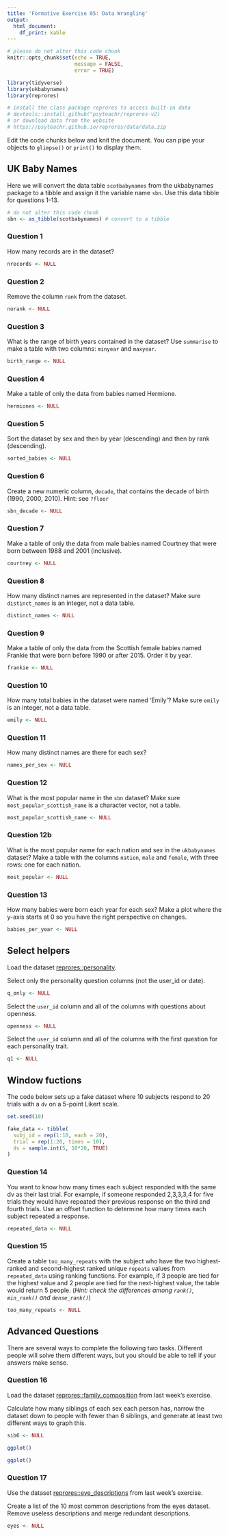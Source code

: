 ```yaml
---
title: 'Formative Exercise 05: Data Wrangling'
output: 
  html_document:
    df_print: kable
---
```


```r
# please do not alter this code chunk
knitr::opts_chunk$set(echo = TRUE,
                      message = FALSE, 
                      error = TRUE)

library(tidyverse)
library(ukbabynames)
library(reprores)

# install the class package reprores to access built-in data
# devtools::install_github("psyteachr/reprores-v2)
# or download data from the website
# https://psyteachr.github.io/reprores/data/data.zip
```

Edit the code chunks below and knit the document. You can pipe your objects to `glimpse()` or `print()` to display them.

## UK Baby Names

Here we will convert the data table `scotbabynames` from the ukbabynames package to a tibble and assign it the variable name `sbn`. Use this data tibble for questions 1-13.

```r
# do not alter this code chunk
sbn <- as_tibble(scotbabynames) # convert to a tibble
```


### Question 1

How many records are in the dataset?

```r
nrecords <- NULL
```

### Question 2

Remove the column `rank` from the dataset.

```r
norank <- NULL
```

### Question 3

What is the range of birth years contained in the dataset? Use `summarise` to make a table with two columns: `minyear` and `maxyear`.

```r
birth_range <- NULL
```

### Question 4

Make a table of only the data from babies named Hermione.

```r
hermiones <- NULL
```

### Question 5

Sort the dataset by sex and then by year (descending) and then by rank (descending).

```r
sorted_babies <- NULL
```

### Question 6

Create a new numeric column, `decade`, that contains the decade of birth (1990, 2000, 2010).  Hint: see `?floor`

```r
sbn_decade <- NULL
```

### Question 7

Make a table of only the data from male babies named Courtney that were born between 1988 and 2001 (inclusive).

```r
courtney <- NULL
```


### Question 8

How many distinct names are represented in the dataset? Make sure `distinct_names` is an integer, not a data table.

```r
distinct_names <- NULL
```

### Question 9

Make a table of only the data from the Scottish female babies named Frankie that were born before 1990 or after 2015. Order it by year.

```r
frankie <- NULL
```

### Question 10

How many total babies in the dataset were named 'Emily'? Make sure `emily` is an integer, not a data table.

```r
emily <- NULL
```

### Question 11

How many distinct names are there for each sex?

```r
names_per_sex <- NULL
```

### Question 12

What is the most popular name in the `sbn` dataset? Make sure `most_popular_scottish_name` is a character vector, not a table.

```r
most_popular_scottish_name <- NULL
```

### Question 12b

What is the most popular name for each nation and sex in the `ukbabynames` dataset? Make a table with the columns `nation`, `male` and `female`, with three rows: one for each nation.

```r
most_popular <- NULL
```

### Question 13

How many babies were born each year for each sex?  Make a plot where the y-axis starts at 0 so you have the right perspective on changes.

```r
babies_per_year <- NULL
```

## Select helpers

Load the dataset [reprores::personality](https://psyteachr.github.io/reprores/data/personality.csv).

Select only the personality question columns (not the user_id or date).

```r
q_only <- NULL
```

Select the `user_id` column and all of the columns with questions about openness.

```r
openness <- NULL
```

Select the `user_id` column and all of the columns with the first question for each personality trait.

```r
q1 <- NULL
```


## Window fuctions

The code below sets up a fake dataset where 10 subjects respond to 20 trials with a `dv` on a 5-point Likert scale. 

```r
set.seed(10)

fake_data <- tibble(
  subj_id = rep(1:10, each = 20),
  trial = rep(1:20, times = 10),
  dv = sample.int(5, 10*20, TRUE)
)
```

### Question 14

You want to know how many times each subject responded with the same dv as their last trial. For example, if someone responded 2,3,3,3,4 for five trials they would have repeated their previous response on the third and fourth trials. Use an offset function to determine how many times each subject repeated a response.

```r
repeated_data <- NULL
```

### Question 15

Create a table `too_many_repeats` with the subject who have the two highest-ranked and second-highest ranked unique `repeats` values from `repeated_data` using ranking functions. For example, if 3 people are tied for the highest value and 2 people are tied for the next-highest value, the table would return 5 people. (_Hint: check the differences among `rank()`, `min_rank()` and `dense_rank()`_)

```r
too_many_repeats <- NULL
```


## Advanced Questions

There are several ways to complete the following two tasks. Different people will solve them different ways, but you should be able to tell if your answers make sense.

### Question 16

Load the dataset [reprores::family_composition](https://psyteachr.github.io/reprores/data/family_composition.csv) from last week's exercise.

Calculate how many siblings of each sex each person has, narrow the dataset down to people with fewer than 6 siblings, and generate at least two different ways to graph this.

```r
sib6 <- NULL
```
    
```r
ggplot()
```

```r
ggplot()
```   


### Question 17

Use the dataset [reprores::eye_descriptions](https://psyteachr.github.io/reprores/data/eye_descriptions.csv) from last week's exercise.

Create a list of the 10 most common descriptions from the eyes dataset. Remove useless descriptions and merge redundant descriptions.
    
```r
eyes <- NULL
```

